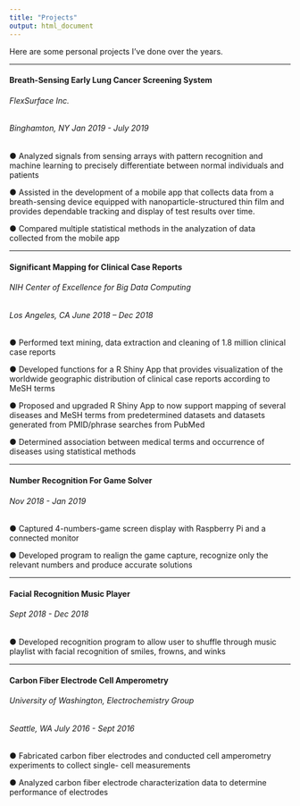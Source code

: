 ```yaml
---
title: "Projects"
output: html_document
---
```


Here are some personal projects I've done over the years. 

----

#### Breath-Sensing Early Lung Cancer Screening System 
###### FlexSurface Inc.
###### Binghamton, NY   Jan 2019 - July 2019

● Analyzed signals from sensing arrays with pattern recognition and machine learning to precisely differentiate between normal individuals and patients

● Assisted in the development of a mobile app that collects data from a breath-sensing device equipped with nanoparticle-structured thin film and provides dependable tracking and display of test results over time.

● Compared multiple statistical methods in the analyzation of data collected from the mobile app

----

#### Significant Mapping for Clinical Case Reports 
###### NIH Center of Excellence for Big Data Computing
###### Los Angeles, CA   June 2018 – Dec 2018

● Performed text mining, data extraction and cleaning of 1.8 million clinical case reports

● Developed functions for a R Shiny App that provides visualization of the worldwide geographic
distribution of clinical case reports according to MeSH terms

● Proposed and upgraded R Shiny App to now support mapping of several diseases and MeSH terms
from predetermined datasets and datasets generated from PMID/phrase searches from PubMed

● Determined association between medical terms and occurrence of diseases using statistical
methods

----

#### Number Recognition For Game Solver 
###### Nov 2018 - Jan 2019 

● Captured 4-numbers-game screen display with Raspberry Pi and a connected monitor

● Developed program to realign the game capture, recognize only the relevant numbers and produce
accurate solutions

----

#### Facial Recognition Music Player 
###### Sept 2018 - Dec 2018

● Developed recognition program to allow user to shuffle through music playlist with facial recognition
of smiles, frowns, and winks

----

#### Carbon Fiber Electrode Cell Amperometry 
###### University of Washington, Electrochemistry Group
###### Seattle, WA   July 2016 - Sept 2016

● Fabricated carbon fiber electrodes and conducted cell amperometry experiments to collect single- cell measurements

● Analyzed carbon fiber electrode characterization data to determine performance of electrodes
